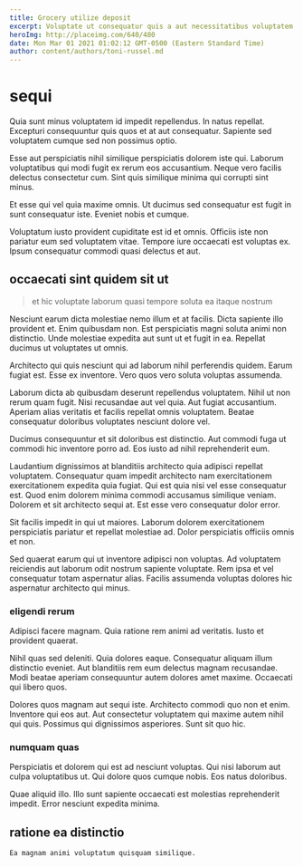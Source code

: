 ```yaml
---
title: Grocery utilize deposit
excerpt: Voluptate ut consequatur quis a aut necessitatibus voluptatem aspernatur. Aperiam odio sit quae amet architecto et dolore reiciendis. Beatae quam placeat vero. Quo officiis autem ut.
heroImg: http://placeimg.com/640/480
date: Mon Mar 01 2021 01:02:12 GMT-0500 (Eastern Standard Time)
author: content/authors/toni-russel.md
---
```

# sequi

Quia sunt minus voluptatem id impedit repellendus. In natus repellat. Excepturi consequuntur quis quos et at aut consequatur. Sapiente sed voluptatem cumque sed non possimus optio.
  
Esse aut perspiciatis nihil similique perspiciatis dolorem iste qui. Laborum voluptatibus qui modi fugit ex rerum eos accusantium. Neque vero facilis delectus consectetur cum. Sint quis similique minima qui corrupti sint minus.
  
Et esse qui vel quia maxime omnis. Ut ducimus sed consequatur est fugit in sunt consequatur iste. Eveniet nobis et cumque.
  
Voluptatum iusto provident cupiditate est id et omnis. Officiis iste non pariatur eum sed voluptatem vitae. Tempore iure occaecati est voluptas ex. Ipsum consequatur commodi quasi delectus et aut.

## occaecati sint quidem sit ut

> et hic voluptate laborum quasi tempore soluta ea itaque nostrum

Nesciunt earum dicta molestiae nemo illum et at facilis. Dicta sapiente illo provident et. Enim quibusdam non. Est perspiciatis magni soluta animi non distinctio. Unde molestiae expedita aut sunt ut et fugit in ea. Repellat ducimus ut voluptates ut omnis.
  
Architecto qui quis nesciunt qui ad laborum nihil perferendis quidem. Earum fugiat est. Esse ex inventore. Vero quos vero soluta voluptas assumenda.
  
Laborum dicta ab quibusdam deserunt repellendus voluptatem. Nihil ut non rerum quam fugit. Nisi recusandae aut vel quia. Aut fugiat accusantium. Aperiam alias veritatis et facilis repellat omnis voluptatem. Beatae consequatur doloribus voluptates nesciunt dolore vel.
  
Ducimus consequuntur et sit doloribus est distinctio. Aut commodi fuga ut commodi hic inventore porro ad. Eos iusto ad nihil reprehenderit eum.
  
Laudantium dignissimos at blanditiis architecto quia adipisci repellat voluptatem. Consequatur quam impedit architecto nam exercitationem exercitationem expedita quia fugiat. Qui est quia nisi vel esse consequatur est. Quod enim dolorem minima commodi accusamus similique veniam. Dolorem et sit architecto sequi at. Est esse vero consequatur dolor error.
  
Sit facilis impedit in qui ut maiores. Laborum dolorem exercitationem perspiciatis pariatur et repellat molestiae ad. Dolor perspiciatis officiis omnis et non.
  
Sed quaerat earum qui ut inventore adipisci non voluptas. Ad voluptatem reiciendis aut laborum odit nostrum sapiente voluptate. Rem ipsa et vel consequatur totam aspernatur alias. Facilis assumenda voluptas dolores hic aspernatur architecto qui minus.

### eligendi rerum

Adipisci facere magnam. Quia ratione rem animi ad veritatis. Iusto et provident quaerat.
  
Nihil quas sed deleniti. Quia dolores eaque. Consequatur aliquam illum distinctio eveniet. Aut blanditiis rem eum delectus magnam recusandae. Modi beatae aperiam consequuntur autem dolores amet maxime. Occaecati qui libero quos.
  
Dolores quos magnam aut sequi iste. Architecto commodi quo non et enim. Inventore qui eos aut. Aut consectetur voluptatem qui maxime autem nihil qui quis. Possimus qui dignissimos asperiores. Sunt sit quo hic.

### numquam quas

Perspiciatis et dolorem qui est ad nesciunt voluptas. Qui nisi laborum aut culpa voluptatibus ut. Qui dolore quos cumque nobis. Eos natus doloribus.
  
Quae aliquid illo. Illo sunt sapiente occaecati est molestias reprehenderit impedit. Error nesciunt expedita minima.

## ratione ea distinctio

```text
Ea magnam animi voluptatum quisquam similique.
```

